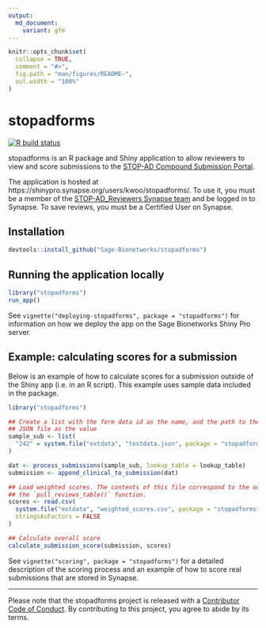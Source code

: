 ```yaml
---
output:
  md_document:
    variant: gfm
---
```


<!-- README.md is generated from README.Rmd. Please edit that file -->

```r
knitr::opts_chunk$set(
  collapse = TRUE,
  comment = "#>",
  fig.path = "man/figures/README-",
  out.width = "100%"
)
```

# stopadforms

<!-- badges: start -->
[![R build status](https://github.com/Sage-Bionetworks/stopadforms/workflows/R-CMD-check/badge.svg)](https://github.com/Sage-Bionetworks/stopadforms/actions)
<!-- badges: end -->

stopadforms is an R package and Shiny application to allow reviewers to view and
score submissions to the [STOP-AD Compound Submission Portal](https://stopadportal.synapse.org/#/).

The application is hosted at https://shinypro.synapse.org/users/kwoo/stopadforms/.
To use it, you must be a member of the
[STOP-AD_Reviewers Synapse team](https://www.synapse.org/#!Team:3403721) 
and be logged in to Synapse. To save reviews, you must be a Certified User on
Synapse.

## Installation

```r
devtools::install_github("Sage-Bionetworks/stopadforms")
```

## Running the application locally

```r
library("stopadforms")
run_app()
```

See `vignette("deploying-stopadforms", package = "stopadforms")` for information
on how we deploy the app on the Sage Bionetworks Shiny Pro server.

## Example: calculating scores for a submission

Below is an example of how to calculate scores for a submission outside of the
Shiny app (i.e. in an R script). This example uses sample data included in the
package.


```r
library("stopadforms")

## Create a list with the form data id as the name, and the path to the included
## JSON file as the value
sample_sub <- list(
  "242" = system.file("extdata", "testdata.json", package = "stopadforms")
)

dat <- process_submissions(sample_sub, lookup_table = lookup_table)
submission <- append_clinical_to_submission(dat)

## Load weighted scores. The contents of this file correspond to the output of
## the `pull_reviews_table()` function.
scores <- read.csv(
  system.file("extdata", "weighted_scores.csv", package = "stopadforms"),
  stringsAsFactors = FALSE
)

## Calculate overall score
calculate_submission_score(submission, scores)
```

See `vignette("scoring", package = "stopadforms")` for a detailed
description of the scoring process and an example of how to score real
submissions that are stored in Synapse.

---

Please note that the stopadforms project is released with a [Contributor Code of
Conduct](.github/CODE_OF_CONDUCT.md). By contributing to this project, you agree
to abide by its terms.
